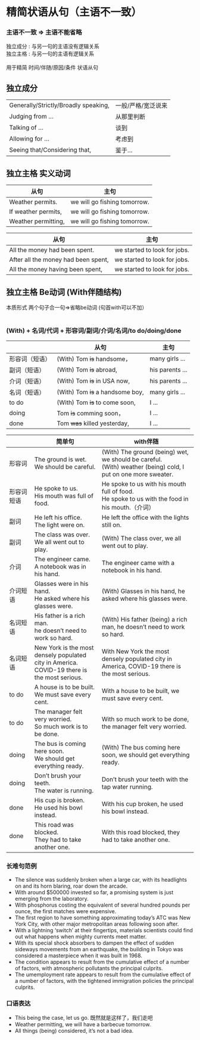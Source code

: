 # 精简状语从句（主语不一致）


### 主语不一致 =&gt; 主语不能省略
<Hc>独立成分</Hc> : 与另一句的主语没有逻辑关系<br/>
<Hc>独立主格</Hc> : 与另一句的主语有逻辑关系<br/>
<br/>
<Hc>用于精简 时间/伴随/原因/条件 状语从句</Hc>

## 独立成分

||| 
|---|---|
|Generally/Strictly/Broadly speaking,|一般/严格/宽泛说来|
|Judging from … |从那里判断|
|Talking of …|谈到|
|Allowing for …|考虑到|
|Seeing that/Considering that,|鉴于…|

## 独立主格 实义动词

| 从句 |主句 | 
|---|---|
|Weather permits.|we will go fishing tomorrow.|
|If weather permits,|we will go fishing tomorrow.|
|<Hb>Weather</Hb> <Hc>permitting</Hc>,|we will go fishing tomorrow.|

| 从句 |主句 | 
|---|---|
|All the money had been spent.|we started to look for jobs.|
|After all the <Hb>money</Hb> <Hc>had been</Hc> spent,|we started to look for jobs.|
|All the <Hb>money</Hb> <Hc>having</Hc> been spent,|we started to look for jobs.|


## 独立主格 Be动词 (With伴随结构)

<Hb>本质形式 两个句子合一句=&gt;省略be动词 (句首with可以不加）</Hb> <br/><br/>

### (With) + 名词/代词 + 形容词/副词/介词/名词/to do/doing/done

|     | 从句 |  主句  | 
|---|---|---|
|   形容词（短语） | (With) Tom ~~is~~ handsome， | many girls ... |   
|   副词（短语）  | (With) Tom ~~is~~ abroad, | his parents ...  |   
|   介词（短语）  | (With) Tom ~~is~~ in USA now, | his parents ... |
|   名词（短语）  | (With) Tom ~~is~~ a handsome boy, | many girls ... |
|   to do  | (With) Tom ~~is~~ to come soon, | I ... |
|   doing  | Tom ~~is~~ comming soon， | I ... |
|   done  | Tom ~~was~~ killed yesterday, | I ... |

|   |简单句|with伴随|
|---|---|---|
|形容词|The ground <Hc>is</Hc> wet.<br/>We should be careful.|(With) The ground (being) wet, we should be careful.<br/><Hb>(With)</Hb> weather (being) cold, I put on one more sweater.|
|形容词短语|He spoke to us. <br/> His mouth <Hc>was</Hc> full of food.|He spoke to us <Hb>with</Hb> his mouth full of food.<br/>He spoke to us <Hb>with</Hb> the food in his mouth.（介词）|
|副词|He left his office. <br/> The light <Hc>were</Hc> on. |He left the office <Hb>with</Hb> the lights still <Hc>on</Hc>.|
|副词|The class <Hc>was</Hc> over. <br/> We all went out to play. |<Hb>(With)</Hb> The class over, we all went out to play.|
|介词|The engineer came.<br/> A notebook <Hc>was</Hc> in his hand. |The engineer came <Hb>with</Hb> a notebook <Hc>in</Hc> his hand.|
|介词短语|Glasses were in his hand.<br/> He asked where his glasses were. |<Hb>(With)</Hb> Glasses in his hand, he asked where his glasses were.|
|名词短语|His father is a rich man.<br/> he doesn’t need to work so hard.|<Hb>(With)</Hb> His father (being) a rich man, he doesn’t need to work so hard.|
|名词短语|New York is the most densely populated city in America. <br/> COVID-19 there is the most serious.|<Hb>With</Hb> New York the most densely populated city in America, COVID-19 there is the most serious.|
|to do|A house is to be built. <br/> We must save every cent. |With a house to be built, we must save every cent.|
|to do|The manager felt very worried.<br/> So much work <Hc>is to be done</Hc>. |With so much work to be done, the manager felt very worried.|
|doing|The bus is coming here soon.<br/> We should get everything ready.|<Hb>(With)</Hb> The bus coming here soon, we should get everything ready.|
|doing|Don’t brush your teeth. <br/> The water is running.|Don’t brush your teeth <Hb>with</Hb> the tap water running.|
|done|His cup is broken. <br/> He used his bowl instead.|With his cup broken, he used his bowl instead.|
|done|This road was blocked. <br/> They had to take another one.|<Hb>With</Hb> this road blocked, they had to take another one.|

### 长难句范例

- The silence was suddenly broken when a large car, <Hb>with</Hb> its headlights <Hc>on</Hc> and its horn <Hc>blaring</Hc>, roar down the arcade.
- <Hb>With</Hb> around $500000 <Hc>invested</Hc> so far, a promising system is just emerging from the laboratory.
- <Hb>With</Hb> phosphorus <Hc>costing</Hc> the equivalent of several hundred pounds per ounce, the first matches were expensive.
- The first region to have something approximating today’s ATC was New York City, <Hb>with</Hb> other major metropolitan areas <Hc>following</Hc> soon after.
- <Hb>With</Hb> a lightning ‘switch’ <Hc>at their fingertips</Hc>, materials scientists could find out what happens when mighty currents meet matter.
- <Hb>With</Hb> its special shock absorbers <Hc>to dampen</Hc> the effect of sudden sideways movements from an earthquake, the building in Tokyo was considered a masterpiece when it was built in 1968.
- The condition appears to result from the cumulative effect of a number of factors, <Hb>with</Hb> atmospheric pollutants <Hc>the principal culprits</Hc>.
- The umemployment rate appears to result from the cumulative effect of a number of factors, <Hb>with</Hb> the tightened immigration policies <Hc>the principal culprits</Hc>.

### 口语表达

- This being the case, let us go. 既然就是这样了，我们走吧 <br/>
- Weather permitting, we will have a barbecue tomorrow. <br/>
- All things (being) considered, it’s not a bad idea. <br/>


